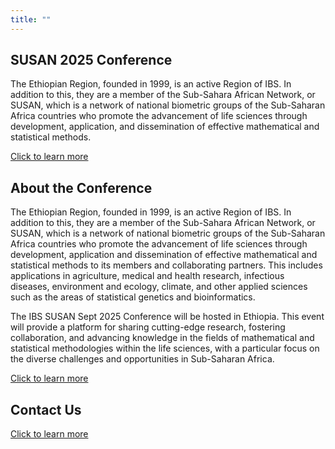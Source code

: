 ```yaml
---
title: ""
---
```


<!-- Main section with a clickable link -->
<section id="intro">
  <h2>SUSAN 2025 Conference</h2>
  <p>
    The Ethiopian Region, founded in 1999, is an active Region of IBS. In addition to this, they are a member of the Sub-Sahara African Network, or SUSAN, which is a network of national biometric groups of the Sub-Saharan Africa countries who promote the advancement of life sciences through development, application, and dissemination of effective mathematical and statistical methods.
  </p>
  <p>
    <a href="#" onclick="showSection('intro-details'); return false;">Click to learn more</a>
  </p>
</section>

<!-- Hidden section with more content -->
<section id="intro-details" class="hidden">
  <h3>More about SUSAN</h3>
  <p>
    This includes applications in agriculture, medical and health research, infectious diseases, environment and ecology, climate, and other applied sciences such as the areas of statistical genetics and bioinformatics.
  </p>
  <p>
    <a href="#" onclick="hideSection('intro-details'); return false;">Show less</a>
  </p>
</section>

<!-- JavaScript for showing/hiding content -->
<script>
  function showSection(sectionId) {
    document.getElementById(sectionId).style.display = 'block';
  }

  function hideSection(sectionId) {
    document.getElementById(sectionId).style.display = 'none';
  }
</script>

<!-- CSS to hide the section initially -->
<style>
  .hidden {
    display: none;
  }
</style>

<section id="about">
  <h2>About the Conference</h2>

  <p>
    The Ethiopian Region, founded in 1999, is an active Region of IBS. In addition to this, they are a member of the Sub-Sahara African Network, or SUSAN, which is a network of national biometric groups of the Sub-Saharan Africa countries who promote the advancement of life sciences through development, application and dissemination of effective mathematical and statistical methods to its members and collaborating partners. This includes applications in agriculture, medical and health research, infectious diseases, environment and ecology, climate, and other applied sciences such as the areas of statistical genetics and bioinformatics. 
  </p>
  
  <p>
    The IBS SUSAN Sept 2025 Conference will be hosted in Ethiopia. This event will provide a platform for sharing cutting-edge research, fostering collaboration, and advancing knowledge in the fields of mathematical and statistical methodologies within the life sciences, with a particular focus on the diverse challenges and opportunities in Sub-Saharan Africa.
  </p>

  <p>
    <a href="#" onclick="showSection('about-details'); return false;">Click to learn more</a>
  </p>
</section>

<section id="contact">
  <h2>Contact Us</h2>
  <p>
    <a href="#" onclick="showSection('contact-details'); return false;">Click to learn more</a>
  </p>
</section>

<!-- Hidden content for each section -->
<div id="about-details" class="modal hidden">
  <div class="modal-content">
    <span class="close" onclick="hideSection('about-details')">&times;</span>
    <h2>About the Conference - Detailed Info</h2>
    <p>Details about the SUSAN conference.</p>
  </div>
</div>

<div id="contact-details" class="modal hidden">
  <div class="modal-content">
    <span class="close" onclick="hideSection('contact-details')">&times;</span>
    <h2>Contact Us - Detailed Info</h2>
    <p>Reach out to us for more details.</p>
  </div>
</div>
